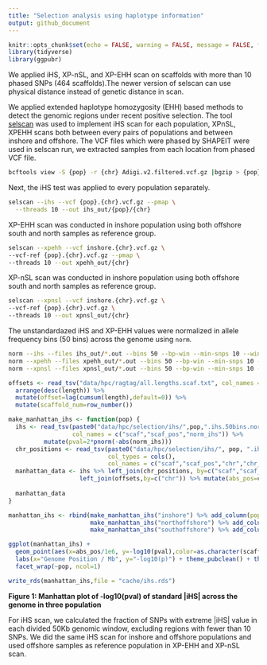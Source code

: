 ```yaml
---
title: "Selection analysis using haplotype information"
output: github_document
---
```


```r
knitr::opts_chunk$set(echo = FALSE, warning = FALSE, message = FALSE, fig.retina = 2)
library(tidyverse)
library(ggpubr)
```

We applied iHS, XP-nSL, and XP-EHH scan on scaffolds with more than 10 phased SNPs (464 scaffolds).The newer version of selscan can use physical distance instead of genetic distance in scan.

We applied extended haplotype homozygosity (EHH) based methods to detect the genomic regions under recent positive selection. The tool [selscan](https://github.com/szpiech/selscan) was used to implement iHS scan for each population, XPnSL, XPEHH scans both between every pairs of populations and between inshore and offshore. The VCF files which were phased by SHAPEIT were used in selscan run, we extracted samples from each location from phased VCF file.

```bash
bcftools view -S {pop} -r {chr} Adigi.v2.filtered.vcf.gz |bgzip > {pop}.{chr}.vcf.gz
```

Next, the iHS test was applied to every population separately.

```bash
selscan --ihs --vcf {pop}.{chr}.vcf.gz --pmap \
  --threads 10 --out ihs_out/{pop}/{chr}
```

XP-EHH scan was conducted in inshore population using both offshore south and north samples as reference group.
```bash
selscan --xpehh --vcf inshore.{chr}.vcf.gz \
--vcf-ref {pop}.{chr}.vcf.gz --pmap \
--threads 10 --out xpehh_out/{chr}
```

XP-nSL scan was conducted in inshore population using both offshore south and north samples as reference group.

```bash
selscan --xpnsl --vcf inshore.{chr}.vcf.gz \
--vcf-ref {pop}.{chr}.vcf.gz \
--threads 10 --out xpnsl_out/{chr}
```

The unstandardazed iHS and XP-EHH values were normalized in allele frequency bins (50 bins) across the genome using `norm`.

```bash
norm --ihs --files ihs_out/*.out --bins 50 --bp-win --min-snps 10 --winsize 50000
norm --xpehh --files xpehh_out/*.out --bins 50 --bp-win --min-snps 10 --winsize 50000
norm --xpnsl --files xpnsl_out/*.out --bins 50 --bp-win --min-snps 10 --winsize 50000
```

```r
offsets <- read_tsv("data/hpc/ragtag/all.lengths.scaf.txt", col_names = c("chr","length"))%>% 
  arrange(desc(length)) %>%
  mutate(offset=lag(cumsum(length),default=0)) %>% 
  mutate(scaffold_num=row_number())

make_manhattan_ihs <- function(pop) {
  ihs <- read_tsv(paste0("data/hpc/selection/ihs/",pop,".ihs.50bins.norm"), 
                  col_names = c("scaf","scaf_pos","norm_ihs")) %>% 
          mutate(pval=2*pnorm(-abs(norm_ihs)))
  chr_positions <- read_tsv(paste0("data/hpc/selection/ihs/", pop, ".ihs.50bins.norm.scafpos.txt"), 
                            col_types = cols(),
                            col_names = c("scaf","scaf_pos","chr","chr_pos"))
  manhattan_data <- ihs %>% left_join(chr_positions, by=c("scaf","scaf_pos")) %>% 
                    left_join(offsets,by=c("chr")) %>% mutate(abs_pos=chr_pos + offset)
  
  manhattan_data
}

manhattan_ihs <- rbind(make_manhattan_ihs("inshore") %>% add_column(pop="Inshore"),
                       make_manhattan_ihs("northoffshore") %>% add_column(pop="North Offshore"),
                       make_manhattan_ihs("southoffshore") %>% add_column(pop="South Offshore"))   

ggplot(manhattan_ihs) +
  geom_point(aes(x=abs_pos/1e6, y=-log10(pval),color=as.character(scaffold_num %% 2)), size=0.2) + 
  labs(x="Genome Position / Mb", y="-log10(p)") + theme_pubclean() + theme(legend.position = "None") +
  facet_wrap(~pop, ncol=1)

write_rds(manhattan_ihs,file = "cache/ihs.rds")
```

**Figure 1: Manhattan plot of -log10(pval) of standard |iHS| across the genome in three population**

For iHS scan, we calculated the fraction of SNPs with extreme |iHS| value in each divided 50Kb genomic window, excluding regions with fewer than 10 SNPs. We did the same iHS scan for inshore and offshore populations and used offshore samples as reference population in XP-EHH and XP-nSL scan.

